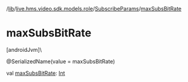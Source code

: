 /[lib](/api-reference/android/v2/home/content)/[live.hms.video.sdk.models.role](../index)/[SubscribeParams](index)/[maxSubsBitRate](max-subs-bit-rate)

# maxSubsBitRate

[androidJvm]\

@SerializedName(value = maxSubsBitRate)

val [maxSubsBitRate](max-subs-bit-rate): [Int](https://kotlinlang.org/api/latest/jvm/stdlib/kotlin/-int/index.html)
